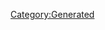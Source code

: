 {{Database/Music/MusicInfo
 |ID=122
 |Cov=123
 |Cd=30
 |Nam=116
 |Div=116
 |Ma=3
 |SerieId=1
 |SerieLogoId=1
 |WavId=123
 |VariationId=0
 |Dsc=116
 |Strt=10
 |ValkyrieBattle=1
 |ValkyrieIntro=1
 |ValkyrieIntroSky=1
 |DivaSolo=1
 |DivaMulti=1
 |Exp=3
}}
[[Category:Generated]]
